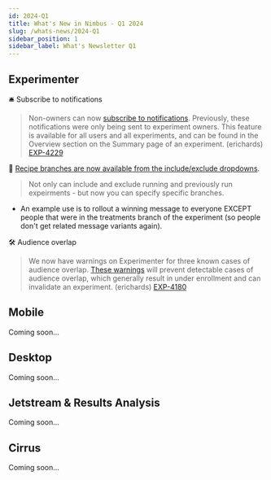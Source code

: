```yaml
---
id: 2024-Q1
title: What's New in Nimbus - Q1 2024
slug: /whats-news/2024-Q1
sidebar_position: 1
sidebar_label: What's Newsletter Q1
---
```


## Experimenter

🛎️ Subscribe to notifications

   > Non-owners can now [subscribe to notifications](/notifications). Previously, these notifications were only being sent to experiment owners. This feature is available for all users and all experiments, and can be found in the Overview section on the Summary page of an experiment. (erichards) [EXP-4229](https://mozilla-hub.atlassian.net/browse/EXP-4229)


🙌 [Recipe branches are now available from the include/exclude dropdowns](https://mozilla-hub.atlassian.net/browse/EXP-4187).  
   > Not only can include and exclude running and previously run expeirments - but now you can specify specific branches.  
- An example use is to rollout a winning message to everyone EXCEPT people that were in the treatments branch of the experiment (so people don't get related message variants again).

🛠️ Audience overlap

   > We now have warnings on Experimenter for three known cases of audience overlap. [These warnings](/faq/warnings) will prevent detectable cases of audience overlap, which generally result in under enrollment and can invalidate an experiment. (erichards) [EXP-4180](https://mozilla-hub.atlassian.net/browse/EXP-4180)

## Mobile 

Coming soon...

## Desktop

Coming soon...

## Jetstream & Results Analysis

Coming soon...

## Cirrus

Coming soon...
